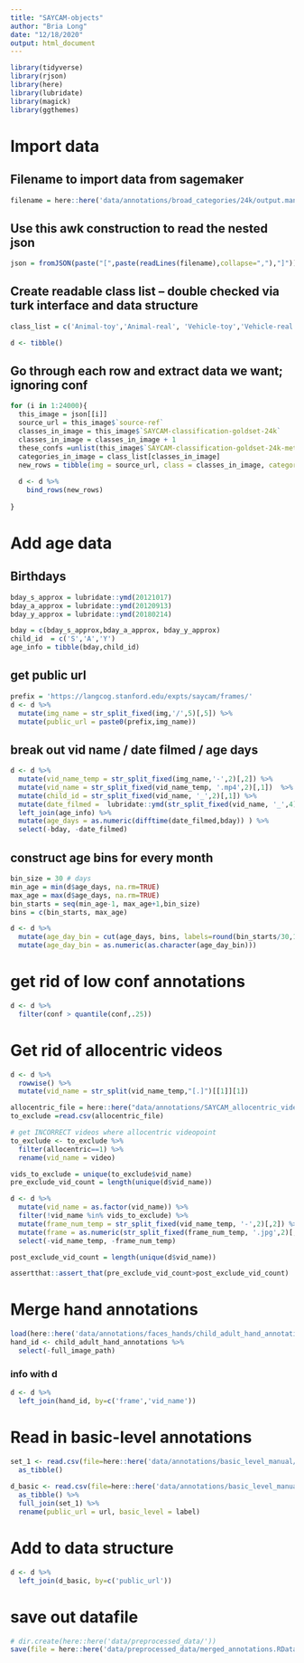 ```yaml
---
title: "SAYCAM-objects"
author: "Bria Long"
date: "12/18/2020"
output: html_document
---
```


```r
library(tidyverse)
library(rjson)
library(here)
library(lubridate)
library(magick)
library(ggthemes)
```

# Import data
## Filename to import data from sagemaker
```r
filename = here::here('data/annotations/broad_categories/24k/output.manifest')
```

## Use this awk construction to read the nested json
```r
json = fromJSON(paste("[",paste(readLines(filename),collapse=","),"]"))
```

## Create readable class list -- double checked via turk interface and data structure
```r
class_list = c('Animal-toy','Animal-real', 'Vehicle-toy','Vehicle-real','Toy','Utensil-Dish','Food','Furniture','Book','Person','Clothing','Plant', 'SmallObj','BigObj','Other','Nothing')

d <- tibble() 
```

## Go through each row and extract data we want; ignoring conf
```r
for (i in 1:24000){
  this_image = json[[i]]
  source_url = this_image$`source-ref`
  classes_in_image = this_image$`SAYCAM-classification-goldset-24k`
  classes_in_image = classes_in_image + 1
  these_confs =unlist(this_image$`SAYCAM-classification-goldset-24k-metadata`$`confidence-map`)
  categories_in_image = class_list[classes_in_image]
  new_rows = tibble(img = source_url, class = classes_in_image, category = categories_in_image, conf = these_confs)
  
  d <- d %>% 
    bind_rows(new_rows)
    
}

```


# Add age data
## Birthdays
```r
bday_s_approx = lubridate::ymd(20121017)
bday_a_approx = lubridate::ymd(20120913)
bday_y_approx = lubridate::ymd(20180214)

bday = c(bday_s_approx,bday_a_approx, bday_y_approx)
child_id  = c('S','A','Y')
age_info = tibble(bday,child_id)

```

## get public url
```r
prefix = 'https://langcog.stanford.edu/expts/saycam/frames/'
d <- d %>%
  mutate(img_name = str_split_fixed(img,'/',5)[,5]) %>%
  mutate(public_url = paste0(prefix,img_name))
```

## break out vid name / date filmed / age days
```r
d <- d %>%
  mutate(vid_name_temp = str_split_fixed(img_name,'-',2)[,2]) %>%
  mutate(vid_name = str_split_fixed(vid_name_temp, '.mp4',2)[,1])  %>%
  mutate(child_id = str_split_fixed(vid_name, '_',2)[,1]) %>%
  mutate(date_filmed =  lubridate::ymd(str_split_fixed(vid_name, '_',4)[,2])) %>%
  left_join(age_info) %>%
  mutate(age_days = as.numeric(difftime(date_filmed,bday)) ) %>%
  select(-bday, -date_filmed)
```

## construct age bins for every month 
```r
bin_size = 30 # days
min_age = min(d$age_days, na.rm=TRUE)
max_age = max(d$age_days, na.rm=TRUE)
bin_starts = seq(min_age-1, max_age+1,bin_size)
bins = c(bin_starts, max_age)

d <- d %>%
  mutate(age_day_bin = cut(age_days, bins, labels=round(bin_starts/30,1))) %>%
  mutate(age_day_bin = as.numeric(as.character(age_day_bin))) 
```

# get rid of low conf annotations
```r
d <- d %>%
  filter(conf > quantile(conf,.25))
```

# Get rid of allocentric videos
```r
d <- d %>%
  rowwise() %>%
  mutate(vid_name = str_split(vid_name_temp,"[.]")[[1]][1])
```

```r
allocentric_file = here::here("data/annotations/SAYCAM_allocentric_videos.csv")
to_exclude =read.csv(allocentric_file)

# get INCORRECT videos where allocentric videopoint 
to_exclude <- to_exclude %>%
  filter(allocentric==1) %>%
  rename(vid_name = video)

vids_to_exclude = unique(to_exclude$vid_name)
pre_exclude_vid_count = length(unique(d$vid_name))

```

```r
d <- d %>%
  mutate(vid_name = as.factor(vid_name)) %>%
  filter(!vid_name %in% vids_to_exclude) %>%
  mutate(frame_num_temp = str_split_fixed(vid_name_temp, '-',2)[,2]) %>%
  mutate(frame = as.numeric(str_split_fixed(frame_num_temp, '.jpg',2)[,1])) %>%
  select(-vid_name_temp, -frame_num_temp)

post_exclude_vid_count = length(unique(d$vid_name))

assertthat::assert_that(pre_exclude_vid_count>post_exclude_vid_count)

```



# Merge hand annotations
```r
load(here::here('data/annotations/faces_hands/child_adult_hand_annotations_by_frame.RData'))
hand_id <- child_adult_hand_annotations %>%
  select(-full_image_path)
```

### info with d
```r
d <- d %>%
  left_join(hand_id, by=c('frame','vid_name'))
```

# Read in basic-level annotations
```r
set_1 <- read.csv(file=here::here('data/annotations/basic_level_manual/naitiHandsObjLabeled.csv')) %>%
  as_tibble()
                           
d_basic <- read.csv(file=here::here('data/annotations/basic_level_manual/briaHandsObjLabeled.csv')) %>%
  as_tibble() %>%
  full_join(set_1) %>%
  rename(public_url = url, basic_level = label)
```

# Add to data structure
```r
d <- d %>%
  left_join(d_basic, by=c('public_url'))
```


# save out datafile
```r
# dir.create(here::here('data/preprocessed_data/'))
save(file = here::here('data/preprocessed_data/merged_annotations.RData'), d)
```





